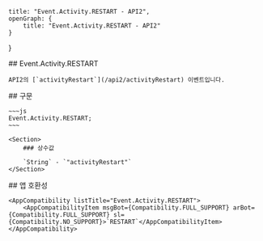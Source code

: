 
    title: "Event.Activity.RESTART - API2",
    openGraph: {
        title: "Event.Activity.RESTART - API2"
    }
}

<Section>
    ## Event.Activity.RESTART

    API2의 [`activityRestart`](/api2/activityRestart) 이벤트입니다.
</Section>
<Section>
    ## 구문

    ~~~js
    Event.Activity.RESTART;
    ~~~

    <Section>
        ### 상수값

        `String` - `"activityRestart"`
    </Section>
</Section>
<Section>
    ## 앱 호환성

    <AppCompatibility listTitle="Event.Activity.RESTART">
        <AppCompatibilityItem msgBot={Compatibility.FULL_SUPPORT} arBot={Compatibility.FULL_SUPPORT} sl={Compatibility.NO_SUPPORT}>`RESTART`</AppCompatibilityItem>
    </AppCompatibility>
</Section>